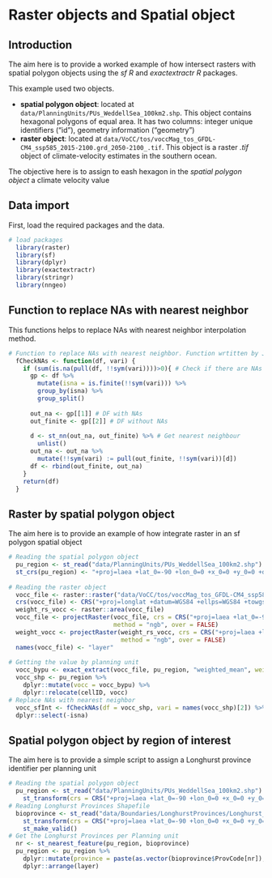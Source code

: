 # Raster objects and Spatial object

## Introduction

The aim here is to provide a worked example of how intersect rasters with spatial polygon objects using the _sf R_ and _exactextractr R_ packages.

This example used two objects.

* __spatial polygon object__: located at `data/PlanningUnits/PUs_WeddellSea_100km2.shp`. This object contains hexagonal polygons of equal area. It has two columns: integer unique identifiers ("id"), geometry information ("geometry")  
* __raster object__: located at `data/VoCC/tos/voccMag_tos_GFDL-CM4_ssp585_2015-2100.grd_2050-2100_.tif`. This object is a raster _.tif_ object of climate-velocity estimates in the southern ocean.

The objective here is to assign to eash hexagon in the _spatial polygon object_ a climate velocity value

## Data import

First, load the required packages and the data.

```r
# load packages
  library(raster)
  library(sf)
  library(dplyr)
  library(exactextractr)
  library(stringr)
  library(nngeo)
```

## Function to replace NAs with nearest neighbor

This functions helps to replace NAs with nearest neighbor interpolation method.

```r
# Function to replace NAs with nearest neighbor. Function wrtitten by Jason Everett
  fCheckNAs <- function(df, vari) {
    if (sum(is.na(pull(df, !!sym(vari))))>0){ # Check if there are NAs
      gp <- df %>%
        mutate(isna = is.finite(!!sym(vari))) %>%
        group_by(isna) %>%
        group_split()
      
      out_na <- gp[[1]] # DF with NAs
      out_finite <- gp[[2]] # DF without NAs
      
      d <- st_nn(out_na, out_finite) %>% # Get nearest neighbour
        unlist()
      out_na <- out_na %>%
        mutate(!!sym(vari) := pull(out_finite, !!sym(vari))[d])
      df <- rbind(out_finite, out_na)
    }
    return(df)
  }
```

## Raster by spatial polygon object

The aim here is to provide an example of how integrate raster in an sf polygon spatial object

```r
# Reading the spatial polygon object
  pu_region <- st_read("data/PlanningUnits/PUs_WeddellSea_100km2.shp")
  st_crs(pu_region) <- "+proj=laea +lat_0=-90 +lon_0=0 +x_0=0 +y_0=0 +datum=WGS84 +units=m +no_defs"
  
# Reading the raster object
  vocc_file <- raster::raster("data/VoCC/tos/voccMag_tos_GFDL-CM4_ssp585_2015-2100.grd_2050-2100_.tif")
  crs(vocc_file) <- CRS("+proj=longlat +datum=WGS84 +ellps=WGS84 +towgs84=0,0,0")
  weight_rs_vocc <- raster::area(vocc_file)
  vocc_file <- projectRaster(vocc_file, crs = CRS("+proj=laea +lat_0=-90 +lon_0=0 +x_0=0 +y_0=0 +datum=WGS84 +units=m +no_defs"), 
                             method = "ngb", over = FALSE)
  weight_vocc <- projectRaster(weight_rs_vocc, crs = CRS("+proj=laea +lat_0=-90 +lon_0=0 +x_0=0 +y_0=0 +datum=WGS84 +units=m +no_defs"), 
                               method = "ngb", over = FALSE)
  names(vocc_file) <- "layer"
  
# Getting the value by planning unit
  vocc_bypu <- exact_extract(vocc_file, pu_region, "weighted_mean", weights = weight_vocc)
  vocc_shp <- pu_region %>%
    dplyr::mutate(vocc = vocc_bypu) %>%
    dplyr::relocate(cellID, vocc)
# Replace NAs with nearest neighbor
  vocc_sfInt <- fCheckNAs(df = vocc_shp, vari = names(vocc_shp)[2]) %>%
  dplyr::select(-isna)
```

## Spatial polygon object by region of interest

The aim here is to provide a simple script to assign a Longhurst province identifier per planning unit

```r
# Reading the spatial polygon object
  pu_region <- st_read("data/PlanningUnits/PUs_WeddellSea_100km2.shp") %>% 
    st_transform(crs = CRS("+proj=laea +lat_0=-90 +lon_0=0 +x_0=0 +y_0=0 +datum=WGS84 +units=m +no_defs"))
# Reading Longhurst Provinces Shapefile
  bioprovince <- st_read("data/Boundaries/LonghurstProvinces/Longhurst_world_v4_2010.shp") %>% 
    st_transform(crs = CRS("+proj=laea +lat_0=-90 +lon_0=0 +x_0=0 +y_0=0 +datum=WGS84 +units=m +no_defs")) %>% 
    st_make_valid()
# Get the Longhurst Provinces per Planning unit
  nr <- st_nearest_feature(pu_region, bioprovince)
  pu_region <- pu_region %>% 
    dplyr::mutate(province = paste(as.vector(bioprovince$ProvCode[nr]), prov_name, sep = "_")) %>% 
    dplyr::arrange(layer)
```



